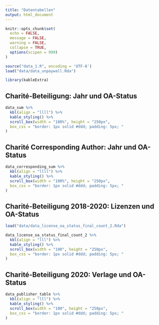 ```yaml
---
title: "Datentabellen"
output: html_document
---
```


```r
knitr::opts_chunk$set(
  echo = FALSE,
  message = FALSE,
  warning = FALSE,
  collapse = TRUE,
  options(scipen = 999)
)

source("data_1.R", encoding = 'UTF-8')
load("data/data_unpaywall.Rda")

library(kableExtra)
```

## Charité-Beteiligung: Jahr und OA-Status
```r
data_sum %>%
  kbl(align = "llll") %>%
  kable_styling() %>%
  scroll_box(width = "100%", height = "250px",
  box_css = "border: 1px solid #ddd; padding: 5px; "
)
```

## Charité Corresponding Author: Jahr und OA-Status
```r
data_corresponding_sum %>%
  kbl(align = "llll") %>%
  kable_styling() %>%
  scroll_box(width = "100%", height = "250px",
  box_css = "border: 1px solid #ddd; padding: 5px; "
)
```

## Charité-Beteiligung 2018-2020: Lizenzen und OA-Status
```r
load("data/data_license_oa_status_final_count_2.Rda")

data_license_oa_status_final_count_2 %>%
  kbl(align = "lll") %>%
  kable_styling() %>%
  scroll_box(width = "100", height = "250px",
  box_css = "border: 1px solid #ddd; padding: 5px; "
)
```

## Charité-Beteiligung 2020: Verlage und OA-Status
```r
data_publisher_table %>%
  kbl(align = "lll") %>%
  kable_styling() %>%
  scroll_box(width = "100", height = "250px",
  box_css = "border: 1px solid #ddd; padding: 5px; "
)
```
